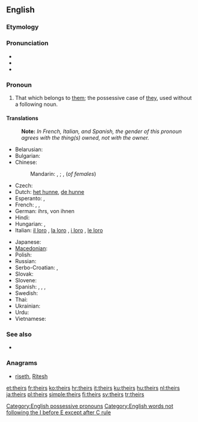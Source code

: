 ==English==

===Etymology===
{{suffix|their|s}}

===Pronunciation===
* {{audio|en-us-theirs.ogg|Audio (US)}}
* {{rhymes|ɛə(r)z}}
* {{homophones|there's}}

===Pronoun===
{{en-pron}}

# That which belongs to [[them]]; the possessive case of [[they]], used without a following noun.

====Translations====
{{trans-top|that which belongs to them}}
: '''Note:''' ''In French, Italian, and Spanish, the gender of this pronoun agrees with the thing(s) owned, not with the owner.''
* Belarusian: {{t|be|іх|tr=ix|xs=Belarusian}}
* Bulgarian: {{t|bg|техен|tr=téhen}}
* Chinese:
*: Mandarin: {{t-|cmn|他們|alt=他們的|sc=Hani}},  {{t-|cmn|他们|alt=他们的|tr=tāmen-de|sc=Hani}};  {{t-|cmn|她們|alt=她們的|sc=Hani}},  {{t-|cmn|她们|alt=她们的|tr=tāmen-de|sc=Hani}} (''of females'')
* Czech: {{t+|cs|jejich}}
* Dutch: [[het hunne]], [[de hunne]]
* Esperanto: {{t-|eo|la ilia|xs=Esperanto}}, {{t-|eo|la sia|xs=Esperanto}}
* French: {{t+|fr|le leur|f|s}}, {{t+|fr|la leur|f|s}}, {{t+|fr|les leurs|p}}
* German: ihrs, von ihnen
* Hindi: {{t-|hi|उनका|tr=unkā|xs=Hindi}}
* Hungarian: {{t+|hu|övék}},  {{t|hu|övéik}}
* Italian: [[il loro]] {{m|s}}, [[la loro]] {{f|s}}, [[i loro]] {{m|p}}, [[le loro]] {{f|p}}
{{trans-mid}}
* Japanese: {{t-|ja|彼ら|alt=彼らの|tr=かれらの, karera-no}}
* [[Macedonian]]: {{t|mk|нивен|tr=níven}}
* Polish: {{t+|pl|ich}}
* Russian: {{t+|ru|их|tr=ix}}
* Serbo-Croatian: {{t|sh|њихов|sc=Cyrl|xs=Serbo-Croatian}},  {{t|sh|njihov|xs=Serbo-Croatian}}
* Slovak: {{t-|sk|ich}}
* Slovene: {{t+|sl|njihov}}
* Spanish: {{t-|es|suyo|m|s}}, {{t-|es|suya|f|s}}, {{t-|es|suyos|m|p}}, {{t-|es|suyas|f|p}}
* Swedish: {{t+|sv|deras}}
* Thai: {{t|th|ของเขา|tr=kŏng kăo}}
* Ukrainian: {{t|uk|їх|tr=jix|xs=Ukrainian}}
* Urdu: {{t|ur|ان کا|tr=un kā|xs=Urdu}}
* Vietnamese: {{t|vi|của họ|xs=Vietnamese}}
{{trans-bottom}}

===See also===
* {{pedia|They}}

===Anagrams===
* {{alphagram|ehirst}} [[riseth#English|riseth]], [[Ritesh#English|Ritesh]]

[[Category:English possessive pronouns]]
[[Category:English words not following the I before E except after C rule]]

[[et:theirs]]
[[fr:theirs]]
[[ko:theirs]]
[[hr:theirs]]
[[it:theirs]]
[[ku:theirs]]
[[hu:theirs]]
[[nl:theirs]]
[[ja:theirs]]
[[pl:theirs]]
[[simple:theirs]]
[[fi:theirs]]
[[sv:theirs]]
[[tr:theirs]]